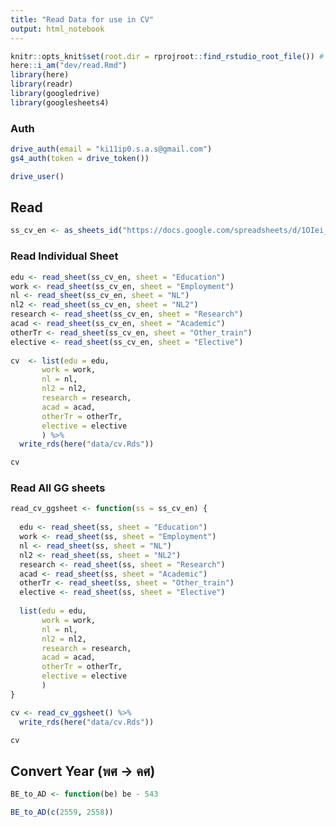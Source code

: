 ```yaml
---
title: "Read Data for use in CV"
output: html_notebook
---
```


```r
knitr::opts_knit$set(root.dir = rprojroot::find_rstudio_root_file()) # Set WD to Root
here::i_am("dev/read.Rmd")
library(here)
library(readr)
library(googledrive)
library(googlesheets4)
```

### Auth

```r
drive_auth(email = "ki11ip0.s.a.s@gmail.com")
gs4_auth(token = drive_token())

drive_user()
```

## Read

```r
ss_cv_en <- as_sheets_id("https://docs.google.com/spreadsheets/d/1OIei_hGoJLS_gjsYAj2ihmGETa6gw6ZlnbA3gYwTei4/edit#gid=0")
```

### Read Individual Sheet

```r
edu <- read_sheet(ss_cv_en, sheet = "Education")
work <- read_sheet(ss_cv_en, sheet = "Employment")
nl <- read_sheet(ss_cv_en, sheet = "NL")
nl2 <- read_sheet(ss_cv_en, sheet = "NL2")
research <- read_sheet(ss_cv_en, sheet = "Research")
acad <- read_sheet(ss_cv_en, sheet = "Academic")
otherTr <- read_sheet(ss_cv_en, sheet = "Other_train")
elective <- read_sheet(ss_cv_en, sheet = "Elective")
  
cv  <- list(edu = edu, 
       work = work, 
       nl = nl, 
       nl2 = nl2, 
       research = research,
       acad = acad,
       otherTr = otherTr,
       elective = elective
       ) %>% 
  write_rds(here("data/cv.Rds"))

cv
```

### Read All GG sheets

```r
read_cv_ggsheet <- function(ss = ss_cv_en) {
  
  edu <- read_sheet(ss, sheet = "Education")
  work <- read_sheet(ss, sheet = "Employment")
  nl <- read_sheet(ss, sheet = "NL")
  nl2 <- read_sheet(ss, sheet = "NL2")
  research <- read_sheet(ss, sheet = "Research")
  acad <- read_sheet(ss, sheet = "Academic")
  otherTr <- read_sheet(ss, sheet = "Other_train")
  elective <- read_sheet(ss, sheet = "Elective")
  
  list(edu = edu, 
       work = work, 
       nl = nl, 
       nl2 = nl2, 
       research = research,
       acad = acad,
       otherTr = otherTr,
       elective = elective
       )
}
```

```r
cv <- read_cv_ggsheet() %>%
  write_rds(here("data/cv.Rds"))

cv 
```


## Convert Year (พศ -> คศ)

```r
BE_to_AD <- function(be) be - 543
```

```r
BE_to_AD(c(2559, 2558))
```

